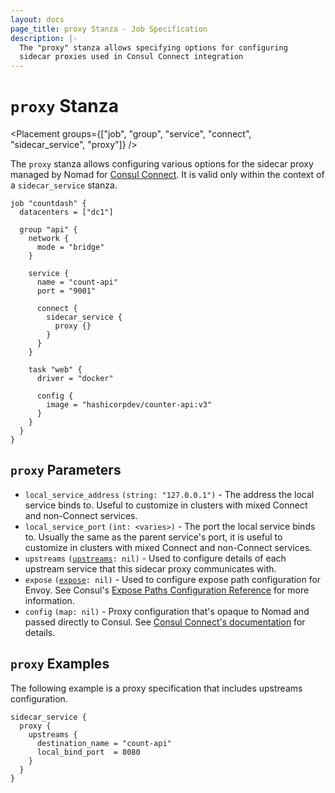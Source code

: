 ```yaml
---
layout: docs
page_title: proxy Stanza - Job Specification
description: |-
  The "proxy" stanza allows specifying options for configuring
  sidecar proxies used in Consul Connect integration
---
```


# `proxy` Stanza

<Placement
  groups={["job", "group", "service", "connect", "sidecar_service", "proxy"]}
/>

The `proxy` stanza allows configuring various options for the sidecar proxy
managed by Nomad for [Consul
Connect](/docs/integrations/consul-connect). It is valid only
within the context of a `sidecar_service` stanza.

```hcl
job "countdash" {
  datacenters = ["dc1"]

  group "api" {
    network {
      mode = "bridge"
    }

    service {
      name = "count-api"
      port = "9001"

      connect {
        sidecar_service {
          proxy {}
        }
      }
    }

    task "web" {
      driver = "docker"

      config {
        image = "hashicorpdev/counter-api:v3"
      }
    }
  }
}
```

## `proxy` Parameters

- `local_service_address` `(string: "127.0.0.1")` - The address the local service binds to. Useful to
  customize in clusters with mixed Connect and non-Connect services.
- `local_service_port` `(int: <varies>)` - The port the local service binds to.
  Usually the same as the parent service's port, it is useful to customize in clusters with mixed
  Connect and non-Connect services.
- `upstreams` <code>([upstreams][]: nil)</code> - Used to configure details of each upstream service that
  this sidecar proxy communicates with.
- `expose` <code>([expose]: nil)</code> - Used to configure expose path configuration for Envoy.
  See Consul's [Expose Paths Configuration Reference](https://www.consul.io/docs/connect/registration/service-registration#expose-paths-configuration-reference)
  for more information.
- `config` `(map: nil)` - Proxy configuration that's opaque to Nomad and
  passed directly to Consul. See [Consul Connect's
  documentation](https://www.consul.io/docs/connect/proxies/envoy#dynamic-configuration)
  for details.

## `proxy` Examples

The following example is a proxy specification that includes upstreams configuration.

```hcl
sidecar_service {
  proxy {
    upstreams {
      destination_name = "count-api"
      local_bind_port  = 8080
    }
  }
}
```

[job]: /docs/job-specification/job "Nomad job Job Specification"
[group]: /docs/job-specification/group "Nomad group Job Specification"
[task]: /docs/job-specification/task "Nomad task Job Specification"
[interpolation]: /docs/runtime/interpolation "Nomad interpolation"
[sidecar_service]: /docs/job-specification/sidecar_service "Nomad sidecar service Specification"
[upstreams]: /docs/job-specification/upstreams "Nomad upstream config Specification"
[expose]: /docs/job-specification/expose "Nomad proxy expose configuration"
